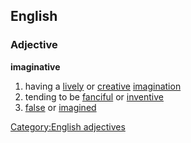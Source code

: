 ==English==
===Adjective===
'''imaginative'''
#having a [[lively]] or [[creative]] [[imagination]]
#tending to be [[fanciful]] or [[inventive]]
#[[false]] or [[imagined]]
[[Category:English adjectives]]